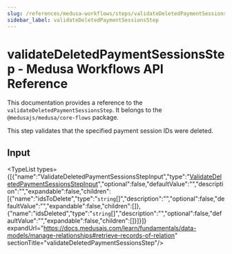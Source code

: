 ```yaml
---
slug: /references/medusa-workflows/steps/validateDeletedPaymentSessionsStep
sidebar_label: validateDeletedPaymentSessionsStep
---
```



# validateDeletedPaymentSessionsStep - Medusa Workflows API Reference

This documentation provides a reference to the `validateDeletedPaymentSessionsStep`. It belongs to the `@medusajs/medusa/core-flows` package.

This step validates that the specified payment session IDs were deleted.

## Input

<TypeList types={[{"name":"ValidateDeletedPaymentSessionsStepInput","type":"[ValidateDeletedPaymentSessionsStepInput](../../../../interfaces/core_flows.ValidateDeletedPaymentSessionsStepInput/page.mdx)","optional":false,"defaultValue":"","description":"","expandable":false,"children":[{"name":"idsToDelete","type":"`string`[]","description":"","optional":false,"defaultValue":"","expandable":false,"children":[]},{"name":"idsDeleted","type":"`string`[]","description":"","optional":false,"defaultValue":"","expandable":false,"children":[]}]}]} expandUrl="https://docs.medusajs.com/learn/fundamentals/data-models/manage-relationships#retrieve-records-of-relation" sectionTitle="validateDeletedPaymentSessionsStep"/>
